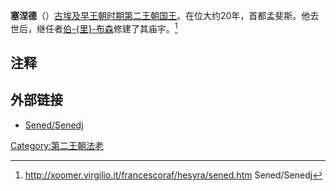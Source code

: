 {{Pharaoh Infobox | 
    Name=塞涅德| 
    Image=Shery-5.JPG|
Caption=|
ImageSize=300|
    Alt=|
    NomenHiero= |
Nomen='''[[阿拜多斯王表|阿拜多斯王表]]'''<br/>塞涅德<br/>''{{Unicode|Snd.j}}'' <br/><hiero>V10A-s-n:d-i-V11A</hiero><br/><br/>'''[[萨卡拉王表|萨卡拉王表]]'''<br/>'''塞涅德'''<br /> ''{{Unicode|Snd.j}}''<br /><hiero>V10A-G54-V11A</hiero><br><br>'''[[都灵王表|都灵王表]]'''<br/>塞涅德<br/>''{{Unicode|Snd.j}}''<br /><hiero>HASH-G54-V11A-HASH</hiero><br/><br/>Tomb of Shery (4th dynasty);Saqqara<br/>Sened<br/>''{{Unicode|Snd}}''<br /><hiero>V10A-s-n:d-V11A</hiero> |
    PrenomenHiero= |
Prenomen=|
Reign= 约公元前2773年——约公元前2753年|
Dynasty=[[第二王朝|第二王朝]] |
Coregency=|
Predecessor=[[尼内特吉|尼内特吉]]|
Successor=[[伯里布森|伯-{里}-布森]]？|
Spouse=|
children=|
Father=|
Mother=| 
Born=|
Died=|
Burial=|
Monuments=
}}

'''塞涅德'''（{{lang-en|Senedj}}）[[古埃及|古埃及]][[早王朝时期_(埃及)|早王朝时期]][[第二王朝|第二王朝]][[国王|国王]]。在位大约20年，首都孟斐斯。他去世后，继任者[[伯里布森|伯-{里}-布森]]修建了其庙宇。<ref>http://xoomer.virgilio.it/francescoraf/hesyra/sened.htm {{Wayback|url=http://xoomer.virgilio.it/francescoraf/hesyra/sened.htm |date=20210302084618 }} Sened/Senedj</ref>

==注释==
<references/>

==外部链接==
* [http://xoomer.virgilio.it/francescoraf/hesyra/sened.htm Sened/Senedj] {{Wayback|url=http://xoomer.virgilio.it/francescoraf/hesyra/sened.htm |date=20210302084618 }}

{{Pharaoh | Prev=[[尼内特吉|尼内特吉]] | Dynasty=[[埃及第二王朝|第二王朝]] | Next=[[伯里布森|伯-{里}-布森]]？}}

{{埃及统治者}}

{{Commonscat|Senedj}}
[[Category:第二王朝法老|Category:第二王朝法老]]